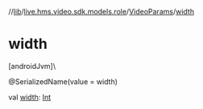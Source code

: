 //[lib](/api-reference/android/v2/home/content)/[live.hms.video.sdk.models.role](../index)/[VideoParams](index)/[width](width)

# width

[androidJvm]\

@SerializedName(value = width)

val [width](width): [Int](https://kotlinlang.org/api/latest/jvm/stdlib/kotlin/-int/index.html)
